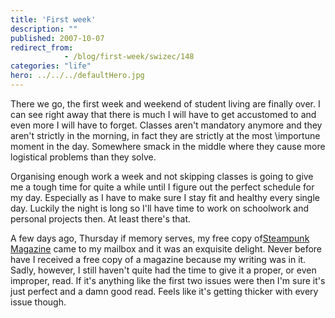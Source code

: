 ```yaml
---
title: 'First week'
description: ""
published: 2007-10-07
redirect_from: 
            - /blog/first-week/swizec/148
categories: "life"
hero: ../../../defaultHero.jpg
---
```

There we go, the first week and weekend of student living are finally over. I can see right away that there is much I will have to get accustomed to and even more I will have to forget. Classes aren't mandatory anymore and they aren't strictly in the morning, in fact they are strictly at the most \\importune moment in the day. Somewhere smack in the middle where they cause more logistical problems than they solve.

Organising enough work a week and not skipping classes is going to give me a tough time for quite a while until I figure out the perfect schedule for my day. Especially as I have to make sure I stay fit and healthy every single day. Luckily the night is long so I'll have time to work on schoolwork and personal projects then. At least there's that.

A few days ago, Thursday if memory serves, my free copy of[Steampunk Magazine](http://steampunkmagazine.com/) came to my mailbox and it was an exquisite delight. Never before have I received a free copy of a magazine because my writing was in it. Sadly, however, I still haven't quite had the time to give it a proper, or even improper, read. If it's anything like the first two issues were then I'm sure it's just perfect and a damn good read. Feels like it's getting thicker with every issue though.